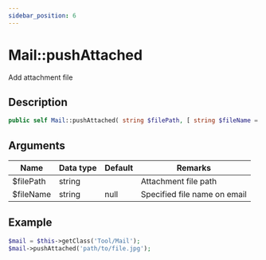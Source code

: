 ```yaml
---
sidebar_position: 6
---
```


# Mail::pushAttached

Add attachment file

## Description

```php
public self Mail::pushAttached( string $filePath, [ string $fileName = null ] )
```

## Arguments

| Name      | Data type | Default | Remarks                      |
| --------- | --------- | ------- | ---------------------------- |
| $filePath | string    |         | Attachment file path         |
| $fileName | string    | null    | Specified file name on email |

## Example

```php title="Controller"
$mail = $this->getClass('Tool/Mail');
$mail->pushAttached('path/to/file.jpg');
```
